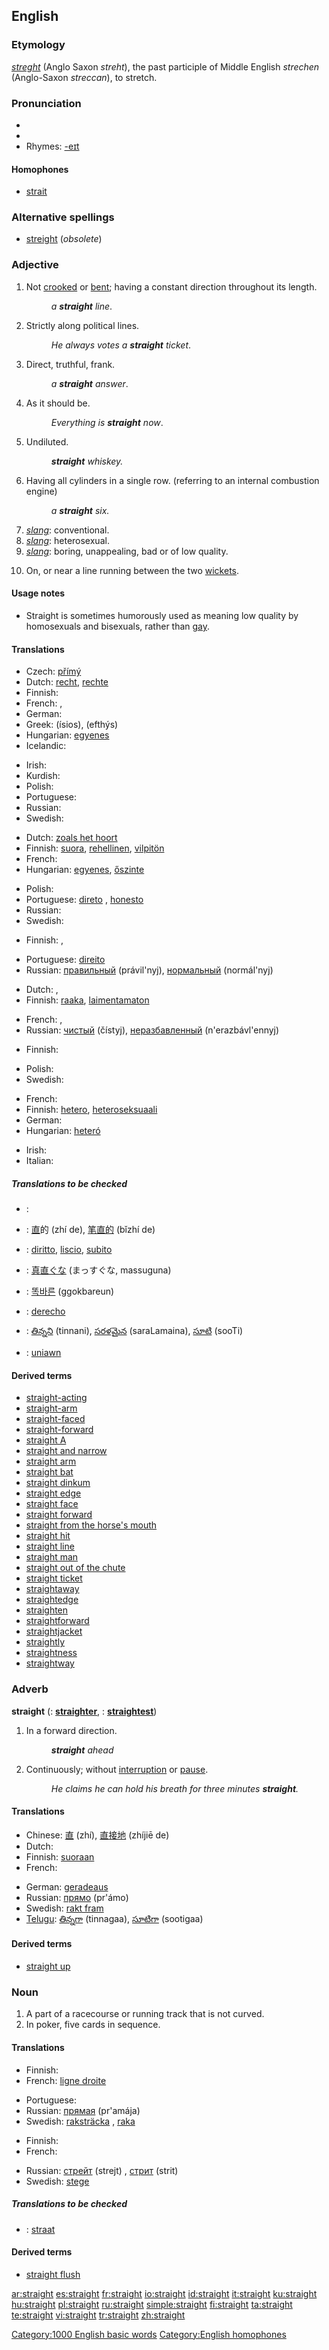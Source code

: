 {{wikipedia|dab=straight}}
==English==

===Etymology===
{{ME.}} ''[[streght]]'' (Anglo Saxon ''streht''), the past participle of Middle English ''strechen'' (Anglo-Saxon ''streccan''), to stretch.

===Pronunciation===
* {{SAMPA|/streIt/}}
* {{audio|en-us-straight.ogg|Audio (US)}}
* Rhymes: [[Rhymes:English:-eɪt|-eɪt]]

====Homophones====
* [[strait]]

===Alternative spellings===
* [[streight]] (''obsolete'')

===Adjective===
{{en-adj|straighter|straightest}}

# Not [[crooked]] or [[bent]]; having a constant direction throughout its length.
#: ''a '''straight''' line''.
# Strictly along political lines.
#: ''He always votes a '''straight''' ticket''.
# Direct, truthful, frank.
#: ''a '''straight''' answer''.
# As it should be.
#: ''Everything is '''straight''' now''.
# Undiluted.
#: '''''straight''' whiskey.''
# Having all cylinders in a single row. (referring to an internal combustion engine)
#: ''a '''straight''' six.''
# ''[[slang]]'': conventional.
# ''[[slang]]'': heterosexual.
# ''[[slang]]'': boring, unappealing, bad or of low quality.
# {{cricket}} On, or near a line running between the two [[wicket]]s.

====Usage notes====
* Straight is sometimes humorously used as meaning low quality by homosexuals and bisexuals, rather than [[gay]].

====Translations====
{{trans-top|Not crooked or bent}}
* Czech: [[přímý]] {{m}}
* Dutch: [[recht]], [[rechte]]
* Finnish: {{t+|fi|suora}}
* French: {{t+|fr|droit|m}}, {{t+|fr|droite|f}}
* German: {{t+|de|gerade}}
* Greek: {{t|el|ίσιος|m|sc=Grek}} (ísios), {{t|el|ευθύς|m|sc=Grek}} (efthýs)
* Hungarian: [[egyenes]]
* Icelandic: {{t+|is|beinn}}
{{trans-mid}}
* Irish: {{t-|ga|díreach|xs=Irish}}
* Kurdish: {{KUchar|[[ڕێک]]}}
* Polish: {{t+|pl|prosty}}
* Portuguese: {{t+|pt|reto|m}}
* Russian: {{t+|ru|прямой|tr=pr'amój|sc=Cyrl}}
* Swedish: {{t+|sv|rak}}
{{trans-bottom}}

{{trans-top|Strictly along political lines}}
{{trans-mid}}
{{trans-bottom}}

{{trans-top|Direct, truthful, frank}}
* Dutch: [[zoals het hoort]]
* Finnish: [[suora]], [[rehellinen]], [[vilpitön]]
* French: {{t-|fr|comme il faut}}
* Hungarian: [[egyenes]], [[őszinte]]
{{trans-mid}}
* Polish: {{t+|pl|prosty}}
* Portuguese: [[direto]] {{m}}, [[honesto]] {{m}}
* Russian: {{t+|ru|прямой|tr=pr'amój|sc=Cyrl}}
* Swedish: {{t+|sv|rak}}
{{trans-bottom}}

{{trans-top|As it should be}}
* Finnish: {{t+|fi|kunto|alt=kunnossa}}, {{t+|fi|järjestys|alt=järjestyksessä}}
{{trans-mid}}
* Portuguese: [[direito]] {{m}}
* Russian: [[правильный]] (právil'nyj), [[нормальный]] (normál'nyj)
{{trans-bottom}}

{{trans-top|Undiluted}}
* Dutch: {{t+|nl|puur}}, {{t-|nl|pure}}
* Finnish: [[raaka]], [[laimentamaton]]
{{trans-mid}}
* French: {{t+|fr|pur}}, {{t+|fr|pure}}
* Russian: [[чистый]] (čístyj), [[неразбавленный]] (n'erazbávl'ennyj)
{{trans-bottom}}

{{trans-top|Having all cylinders in a single row}}
* Finnish: {{t+|fi|suora}}
{{trans-mid}}
* Polish: {{t+|pl|prosty}}
* Swedish: {{t+|sv|rak}}
{{trans-bottom}}

{{trans-top|conventional}}
{{trans-mid}}
{{trans-bottom}}

{{trans-top|heterosexual}}
* French: {{t+|fr|hetero}}
* Finnish: [[hetero]], [[heteroseksuaali]]
* German: {{t-|de|hetero}}
* Hungarian: [[heteró]]
{{trans-mid}}
* Irish: {{t-|ga|díreach|xs=Irish}}
* Italian: {{t+|it|eterosessuale}}
{{trans-bottom}}

{{trans-top|boring, unappealing, bad or of low quality}}
{{trans-mid}}
{{trans-bottom}}

{{trans-top|On, or near a line running between the two wickets}}
{{trans-mid}}
{{trans-bottom}}

=====Translations to be checked=====
{{checktrans}}
{{top}}
* {{ttbc|Arabic}}: {{ARchar|[[مستقيم]]}} {{unicode|(mustaqí:m)}}
* {{ttbc|Chinese}}: [[直]]的 (zhí de), [[笔直的]] (bǐzhí de)
* {{ttbc|Italian}}: [[diritto]], [[liscio]], [[subito]]
* {{ttbc|Japanese}}: [[真直ぐな]] (まっすぐな, massuguna)
{{mid}}
* {{ttbc|Korean}}: [[똑바른]] (ggokbareun)
* {{ttbc|Spanish}}: [[derecho]]
* {{ttbc|Telugu}}: [[తిన్నని]] (tinnani), [[సరళమైన]] (saraLamaina), [[సూటి]] (sooTi)
* {{ttbc|Welsh}}: [[uniawn]]
{{bottom}}

====Derived terms====
*[[straight-acting]] 
*[[straight-arm ]]
*[[straight-faced]]
*[[straight-forward]]
*[[straight A]]
*[[straight and narrow]]
*[[straight arm ]]
*[[straight bat]]
*[[straight dinkum]]
*[[straight edge]]
*[[straight face]]
*[[straight forward]]
*[[straight from the horse's mouth]]
*[[straight hit]]
*[[straight line]]
*[[straight man]]
*[[straight out of the chute]]
*[[straight ticket]]
*[[straightaway]]
*[[straightedge]]
*[[straighten]]
*[[straightforward]]
*[[straightjacket]]
*[[straightly]] 
*[[straightness]]
*[[straightway]]
===Adverb===
'''straight''' ({{compar}}: '''[[straighter]]''', {{superl}}: '''[[straightest]]''')

# In a forward direction.
#: '''''straight''' ahead''
# Continuously; without [[interruption]] or [[pause]].
#: ''He claims he can hold his breath for three minutes '''straight'''.''

====Translations====
{{trans-top|in a forward direction}}
* Chinese: [[直]] (zhí), [[直接地]] (zhíjiē de)
* Dutch: {{t+|nl|rechtdoor}}
* Finnish: [[suoraan]]
* French: {{t-|fr|tout droit}}
{{trans-mid}}
* German: [[geradeaus]]
* Russian: [[прямо]] (pr'ámo)
* Swedish: [[rakt fram]]
* [[Telugu]]: [[తిన్నగా]] (tinnagaa), [[సూటిగా]] (sootigaa)
{{trans-bot}}

====Derived terms====
*[[straight up]]
===Noun===
{{en-noun}}

# A part of a racecourse or running track that is not curved.
# In poker, five cards in sequence.

====Translations====
{{trans-top|A part of a racecourse or running track that is not curved}}
* Finnish: {{t+|fi|suora}}
* French: [[ligne droite]] {{f}}
{{trans-mid}}
* Portuguese: {{t+|pt|reta|f}}
* Russian: [[прямая]] (pr'amája) {{f}}
* Swedish: [[raksträcka]] {{c}}, [[raka]] {{c}}
{{trans-bottom}}

{{trans-top|In poker, five cards in sequence}}
* Finnish: {{t+|fi|suora}}
* French: {{t+|fr|quinte|f}}
{{trans-mid}}
* Russian: [[стрейт]] (strejt) {{m}}, [[стрит]] (strit) {{m}}
* Swedish: [[stege]] {{c}}
{{trans-bottom}}

=====Translations to be checked=====
{{checktrans}}
{{top}}
* {{ttbc|Dutch}}: [[straat]]
{{mid}}
{{bottom}}

====Derived terms====
*[[straight flush]]

[[Category:1000 English basic words]]
[[Category:English homophones]]

[[ar:straight]]
[[es:straight]]
[[fr:straight]]
[[io:straight]]
[[id:straight]]
[[it:straight]]
[[ku:straight]]
[[hu:straight]]
[[pl:straight]]
[[ru:straight]]
[[simple:straight]]
[[fi:straight]]
[[ta:straight]]
[[te:straight]]
[[vi:straight]]
[[tr:straight]]
[[zh:straight]]
